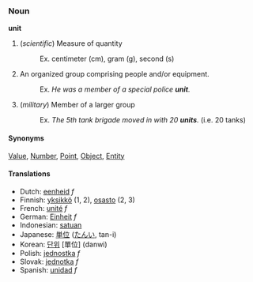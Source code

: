 ===Noun===

'''unit'''

# (''scientific'') Measure of quantity
#: Ex. centimeter (cm), gram (g), second (s)
# An organized group comprising people and/or equipment.
#: Ex. ''He was a member of a special police '''unit'''.''
# (''military'') Member of a larger group
#: Ex. ''The 5th tank brigade moved in with 20 '''units'''.'' (i.e. 20 tanks)

====Synonyms====
[[Value]], [[Number]], [[Point]], [[Object]], [[Entity]]


====Translations====

*Dutch: [[eenheid]] ''f''
*Finnish: [[yksikkö]] (1, 2), [[osasto]] (2, 3)
*French: [[unité]] ''f''
*German: [[Einheit]] ''f''
*Indonesian: [[satuan]]
*Japanese: [[単位]] ([[たんい]], tan-i)
*Korean: [[단위]] [單位] (danwi)
*Polish: [[jednostka]] ''f''
*Slovak: [[jednotka]] ''f''
*Spanish: [[unidad]] ''f''